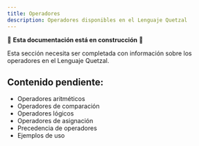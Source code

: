 ```yaml
---
title: Operadores
description: Operadores disponibles en el Lenguaje Quetzal
---
```


🚧 **Esta documentación está en construcción** 🚧

Esta sección necesita ser completada con información sobre los operadores en el Lenguaje Quetzal.

## Contenido pendiente:
- Operadores aritméticos
- Operadores de comparación
- Operadores lógicos
- Operadores de asignación
- Precedencia de operadores
- Ejemplos de uso
